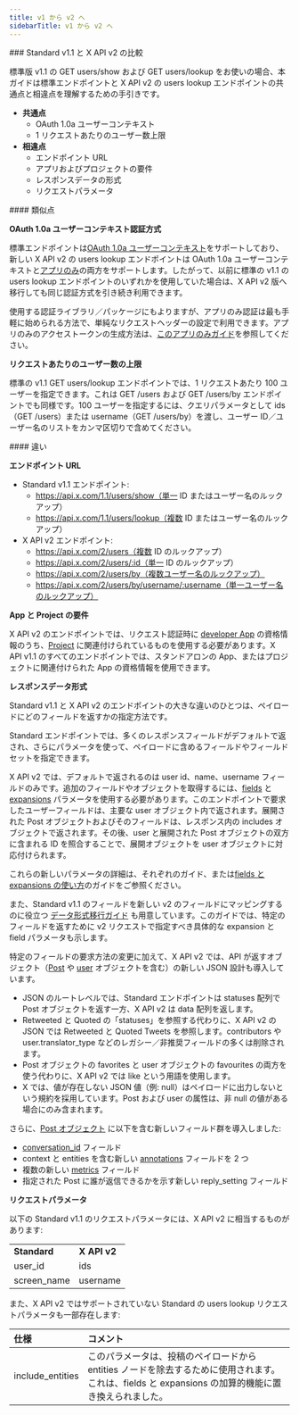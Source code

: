 ```yaml
---
title: v1 から v2 へ
sidebarTitle: v1 から v2 へ
---
```



<div id="standard-v11-compared-to-x-api-v2">
  ### Standard v1.1 と X API v2 の比較
</div>

標準版 v1.1 の GET users/show および GET users/lookup をお使いの場合、本ガイドは標準エンドポイントと X API v2 の users lookup エンドポイントの共通点と相違点を理解するための手引きです。

- **共通点**
  - OAuth 1.0a ユーザーコンテキスト
  - 1 リクエストあたりのユーザー数上限
- **相違点**
  - エンドポイント URL
  - アプリおよびプロジェクトの要件
  - レスポンスデータの形式
  - リクエストパラメータ

<div id="similarities">
  #### 類似点
</div>

**OAuth 1.0a ユーザーコンテキスト認証方式**

標準エンドポイントは[OAuth 1.0a ユーザーコンテキスト](/ja/resources/fundamentals/authentication#oauth-1-0a-2)をサポートしており、新しい X API v2 の users lookup エンドポイントは OAuth 1.0a ユーザーコンテキストと[アプリのみ](/ja/resources/fundamentals/authentication#oauth-2-0)の両方をサポートします。したがって、以前に標準の v1.1 の users lookup エンドポイントのいずれかを使用していた場合は、X API v2 版へ移行しても同じ認証方式を引き続き利用できます。 

使用する認証ライブラリ／パッケージにもよりますが、アプリのみ認証は最も手軽に始められる方法で、単純なリクエストヘッダーの設定で利用できます。アプリのみのアクセストークンの生成方法は、[このアプリのみガイド](/ja/resources/fundamentals/authentication#bearer-token-also-known-as-app-only)を参照してください。 

**リクエストあたりのユーザー数の上限**

標準の v1.1 GET users/lookup エンドポイントでは、1 リクエストあたり 100 ユーザーを指定できます。これは GET /users および GET /users/by エンドポイントでも同様です。100 ユーザーを指定するには、クエリパラメータとして ids（GET /users）または username（GET /users/by）を渡し、ユーザー ID／ユーザー名のリストをカンマ区切りで含めてください。 
 

<div id="differences">
  #### 違い
</div>

**エンドポイント URL**

- Standard v1.1 エンドポイント:
  - https://api.x.com/1.1/users/show（単一 ID またはユーザー名のルックアップ）
  - https://api.x.com/1.1/users/lookup（複数 ID またはユーザー名のルックアップ）
- X API v2 エンドポイント:
  - https://api.x.com/2/users（複数 ID のルックアップ）
  - https://api.x.com/2/users/:id（単一 ID のルックアップ）
  - https://api.x.com/2/users/by（複数ユーザー名のルックアップ）
  - https://api.x.com/2/users/by/username/:username（単一ユーザー名のルックアップ）

**App と Project の要件**

X API v2 のエンドポイントでは、リクエスト認証時に [developer App](/ja/resources/fundamentals/developer-apps) の資格情報のうち、[Project](/ja/resources/fundamentals/projects) に関連付けられているものを使用する必要があります。X API v1.1 のすべてのエンドポイントでは、スタンドアロンの App、またはプロジェクトに関連付けられた App の資格情報を使用できます。 

**レスポンスデータ形式**

Standard v1.1 と X API v2 のエンドポイントの大きな違いのひとつは、ペイロードにどのフィールドを返すかの指定方法です。

Standard エンドポイントでは、多くのレスポンスフィールドがデフォルトで返され、さらにパラメータを使って、ペイロードに含めるフィールドやフィールドセットを指定できます。

X API v2 では、デフォルトで返されるのは user id、name、username フィールドのみです。追加のフィールドやオブジェクトを取得するには、[fields](/ja/x-api/fundamentals/fields) と [expansions](/ja/x-api/fundamentals/expansions) パラメータを使用する必要があります。このエンドポイントで要求したユーザーフィールドは、主要な user オブジェクト内で返されます。展開された Post オブジェクトおよびそのフィールドは、レスポンス内の includes オブジェクトで返されます。その後、user と展開された Post オブジェクトの双方に含まれる ID を照合することで、展開オブジェクトを user オブジェクトに対応付けられます。 

これらの新しいパラメータの詳細は、それぞれのガイド、または[fields と expansions の使い方](/ja/x-api/fundamentals/data-dictionary#how-to-use-fields-and-expansions)のガイドをご参照ください。 

また、Standard v1.1 のフィールドを新しい v2 のフィールドにマッピングするのに役立つ [データ形式移行ガイド](/ja/x-api/migrate/data-format-migration#migrating-from-standard-v1-1s-data-format-to-v2) も用意しています。このガイドでは、特定のフィールドを返すために v2 リクエストで指定すべき具体的な expansion と field パラメータも示します。 
 

特定のフィールドの要求方法の変更に加えて、X API v2 では、API が返すオブジェクト（[Post](/ja/x-api/fundamentals/data-dictionary#tweet) や [user](/ja/x-api/fundamentals/data-dictionary#user) オブジェクトを含む）の新しい JSON 設計も導入しています。

- JSON のルートレベルでは、Standard エンドポイントは statuses 配列で Post オブジェクトを返す一方、X API v2 は data 配列を返します。 
- Retweeted と Quoted の「statuses」を参照する代わりに、X API v2 の JSON では Retweeted と Quoted Tweets を参照します。contributors や user.translator\_type などのレガシー／非推奨フィールドの多くは削除されます。 
- Post オブジェクトの favorites と user オブジェクトの favourites の両方を使う代わりに、X API v2 では like という用語を使用します。 
- X では、値が存在しない JSON 値（例: null）はペイロードに出力しないという規約を採用しています。Post および user の属性は、非 null の値がある場合にのみ含まれます。 
   

さらに、[Post オブジェクト](/ja/x-api/fundamentals/data-dictionary#tweet) に以下を含む新しいフィールド群を導入しました:

- [conversation\_id](/ja/x-api/fundamentals/conversation-id) フィールド
- context と entities を含む新しい [annotations](/ja/x-api/fundamentals/post-annotations) フィールドを 2 つ
- 複数の新しい [metrics](/ja/x-api/fundamentals/metrics) フィールド 
- 指定された Post に誰が返信できるかを示す新しい reply\_setting フィールド

**リクエストパラメータ**

以下の Standard v1.1 のリクエストパラメータには、X API v2 に相当するものがあります:

|     |     |
| :--- | :--- |
| **Standard** | **X API v2** |
| user\_id | ids |
| screen\_name | username |

また、X API v2 ではサポートされていない Standard の users lookup リクエストパラメータも一部存在します:

| 仕様 | コメント |
| :--- | :--- |
| include\_entities | このパラメータは、投稿のペイロードから entities ノードを除去するために使用されます。これは、fields と expansions の加算的機能に置き換えられました。 |